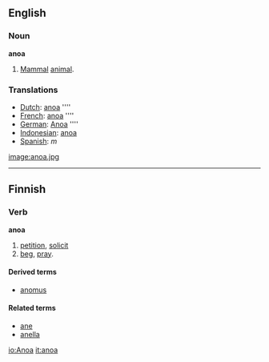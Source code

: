 ==English==

===Noun===
'''anoa'''

# [[Mammal]] [[animal]].

===Translations===

*[[Dutch]]: [[anoa]] ''''
*[[French]]: [[anoa]] ''''
*[[German]]: [[Anoa]] ''''
*[[Indonesian]]: [[anoa]]
*[[Spanish]]: [[]] ''m''

[[image:anoa.jpg]]

----

==Finnish==

===Verb===
'''anoa'''

# [[petition]], [[solicit]]
# [[beg]], [[pray]].

====Derived terms====
*[[anomus]]

====Related terms====
*[[ane#Finnish|ane]]
*[[anella]]

[[io:Anoa]]
[[it:anoa]]
